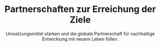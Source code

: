 ---
number: 17
title: Partnerschaften zur Erreichung der Ziele
subtitle: Umsetzungsmittel stärken und die globale Partnerschaft für nachhaltige Entwicklung mit neuem Leben füllen.
color: "bg-[#1a3668]"
zotero_id: "IUTIPBH5"
---